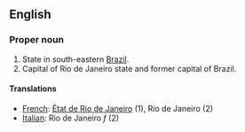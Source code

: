 ==English==

===Proper noun===

#State in south-eastern [[Brazil]].
#Capital of Rio de Janeiro state and former capital of Brazil.

====Translations====

*[[French]]: [[État de Rio de Janeiro]] (1), Rio de Janeiro (2)
*[[Italian]]: Rio de Janeiro ''f'' (2)